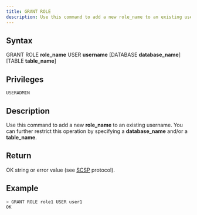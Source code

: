 ```yaml
---
title: GRANT ROLE
description: Use this command to add a new role_name to an existing username
---
```


## Syntax

GRANT ROLE **role_name** USER **username** [DATABASE **database_name**] [TABLE **table_name**]

## Privileges

```
USERADMIN
```

## Description

Use this command to add a new **role_name** to an existing username. You can further restrict this operation by specifying a **database_name** and/or a **table_name**.

## Return

OK string or error value (see [SCSP](https://github.com/sqlitecloud/sdk/blob/master/PROTOCOL.md) protocol).

## Example

```bash
> GRANT ROLE role1 USER user1
OK
```
